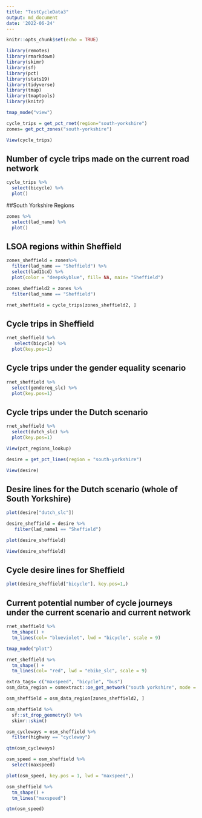 ```yaml
---
title: "TestCycleData3"
output: md_document
date: '2022-06-24'
---
```


```r
knitr::opts_chunk$set(echo = TRUE)
```

```r
library(remotes)
library(rmarkdown)
library(skimr)
library(sf)
library(pct)
library(stats19)
library(tidyverse)
library(tmap)
library(tmaptools)
library(knitr)
```

```r
tmap_mode("view")
```

```r
cycle_trips = get_pct_rnet(region="south-yorkshire")
zones= get_pct_zones("south-yorkshire")
```

```r
View(cycle_trips)
```
## Number of cycle trips made on the current road network
```r
cycle_trips %>%
  select(bicycle) %>% 
  plot()
```

##South Yorkshire Regions

```r
zones %>% 
  select(lad_name) %>% 
  plot()
```

## LSOA regions within Sheffield

```r
zones_sheffield = zones%>% 
  filter(lad_name == "Sheffield") %>%
  select(lad11cd) %>%
  plot(color = "deepskyblue", fill= NA, main= "Sheffield")
```

```r
zones_sheffield2 = zones %>% 
  filter(lad_name == "Sheffield")
```

```r
rnet_sheffield = cycle_trips[zones_sheffield2, ]
```

## Cycle trips in Sheffield

```r
rnet_sheffield %>%
   select(bicycle) %>%
  plot(key.pos=1) 
```


## Cycle trips under the gender equality scenario

```r
rnet_sheffield %>%
  select(gendereq_slc) %>%
  plot(key.pos=1)
```

## Cycle trips under the Dutch scenario

```r
rnet_sheffield %>%
  select(dutch_slc) %>%
  plot(key.pos=1)
```




```r
View(pct_regions_lookup)
```


```r
desire = get_pct_lines(region = "south-yorkshire")
```

```r
View(desire)
```

## Desire lines for the Dutch scenario (whole of South Yorkshire)

```r
plot(desire["dutch_slc"])
```


```r
desire_sheffield = desire %>%
   filter(lad_name1 == "Sheffield")
```

```r
plot(desire_sheffield)
```

```r
View(desire_sheffield)
```

## Cycle desire lines for Sheffield

```r
plot(desire_sheffield["bicycle"], key.pos=1,)
```

## Current potential number of cycle journeys under the current scenario and current network

```r
rnet_sheffield %>%
  tm_shape() +
  tm_lines(col= "blueviolet", lwd = "bicycle", scale = 9)
```
```r
tmap_mode("plot")
```
 
```r
rnet_sheffield %>%
  tm_shape() +
  tm_lines(col= "red", lwd = "ebike_slc", scale = 9)
```


```r
extra_tags= c("maxspeed", "bicycle", "bus")
osm_data_region = osmextract::oe_get_network("south yorkshire", mode = "cycling", extra_tags = extra_tags)
```
```r
osm_sheffield = osm_data_region[zones_sheffield2, ]
```

```r
osm_sheffield %>%
  sf::st_drop_geometry() %>%
  skimr::skim()
```

```r
osm_cycleways = osm_sheffield %>%
  filter(highway == "cycleway")
```

```r
qtm(osm_cycleways)
```

```r
osm_speed = osm_sheffield %>%
  select(maxspeed)
```

```r
plot(osm_speed, key.pos = 1, lwd = "maxspeed",)
```

```r
osm_sheffield %>%
  tm_shape() +
  tm_lines("maxspeed")
```

```r
qtm(osm_speed)
```

